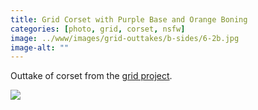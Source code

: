 ```yaml
---
title: Grid Corset with Purple Base and Orange Boning
categories: [photo, grid, corset, nsfw]
image: ../www/images/grid-outtakes/b-sides/6-2b.jpg
image-alt: ""
---
```


Outtake of corset from the [grid project](/posts/2025-01-27_grid-project.html).

![](../www/images/grid-outtakes/b-sides/6-2b.jpg)

